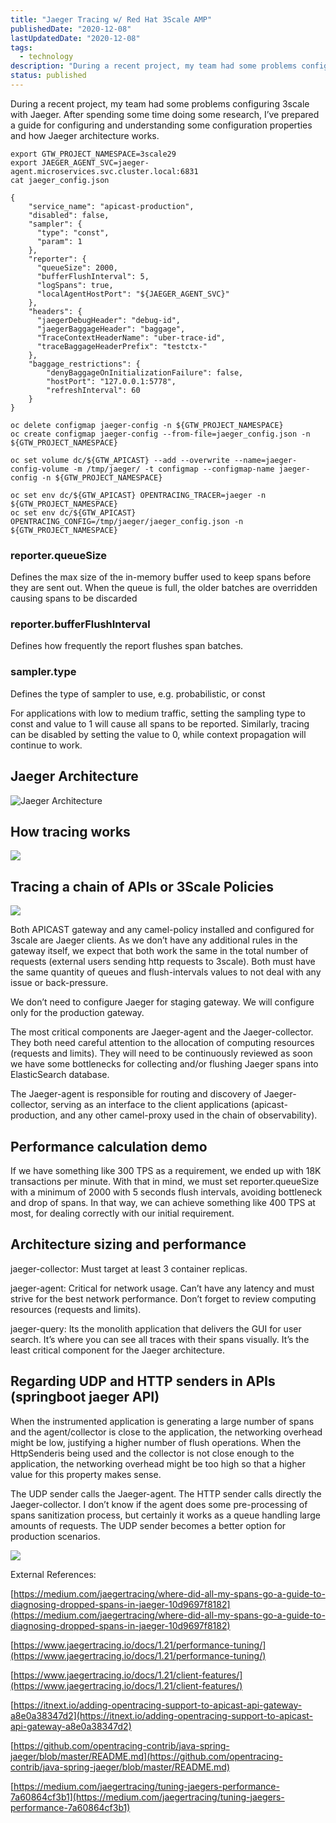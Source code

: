```yaml
---
title: "Jaeger Tracing w/ Red Hat 3Scale AMP"
publishedDate: "2020-12-08"
lastUpdatedDate: "2020-12-08"
tags:
  - technology
description: "During a recent project, my team had some problems configuring 3scale with Jaeger. After spending some time doing some research, I’ve prepared a..."
status: published
---
```


During a recent project, my team had some problems configuring 3scale with Jaeger. After spending some time doing some research, I’ve prepared a guide for configuring and understanding some configuration properties and how Jaeger architecture works.

```
export GTW_PROJECT_NAMESPACE=3scale29
export JAEGER_AGENT_SVC=jaeger-agent.microservices.svc.cluster.local:6831
cat jaeger_config.json

{
    "service_name": "apicast-production",
    "disabled": false,
    "sampler": {
      "type": "const",
      "param": 1
    },
    "reporter": {
      "queueSize": 2000,
      "bufferFlushInterval": 5,
      "logSpans": true,
      "localAgentHostPort": "${JAEGER_AGENT_SVC}"
    },
    "headers": {
      "jaegerDebugHeader": "debug-id",
      "jaegerBaggageHeader": "baggage",
      "TraceContextHeaderName": "uber-trace-id",
      "traceBaggageHeaderPrefix": "testctx-"
    },
    "baggage_restrictions": {
        "denyBaggageOnInitializationFailure": false,
        "hostPort": "127.0.0.1:5778",
        "refreshInterval": 60
    }
}

oc delete configmap jaeger-config -n ${GTW_PROJECT_NAMESPACE}
oc create configmap jaeger-config --from-file=jaeger_config.json -n ${GTW_PROJECT_NAMESPACE}

oc set volume dc/${GTW_APICAST} --add --overwrite --name=jaeger-config-volume -m /tmp/jaeger/ -t configmap --configmap-name jaeger-config -n ${GTW_PROJECT_NAMESPACE}

oc set env dc/${GTW_APICAST} OPENTRACING_TRACER=jaeger -n ${GTW_PROJECT_NAMESPACE}
oc set env dc/${GTW_APICAST} OPENTRACING_CONFIG=/tmp/jaeger/jaeger_config.json -n ${GTW_PROJECT_NAMESPACE}
```

### reporter.queueSize

Defines the max size of the in-memory buffer used to keep spans before they are sent out. When the queue is full, the older batches are overridden causing spans to be discarded

### reporter.bufferFlushInterval

Defines how frequently the report flushes span batches.

### sampler.type

Defines the type of sampler to use, e.g. probabilistic, or const

For applications with low to medium traffic, setting the sampling type to const and value to 1 will cause all spans to be reported. Similarly, tracing can be disabled by setting the value to 0, while context propagation will continue to work.

## Jaeger Architecture

![Jaeger Architecture](/images/jaeger-tracing-w-red-hat-3scale-amp/image-1.png)

## How tracing works

![](/images/jaeger-tracing-w-red-hat-3scale-amp/BNB-Page-6-2-1024x522.png)

## Tracing a chain of APIs or 3Scale Policies

![](/images/jaeger-tracing-w-red-hat-3scale-amp/BNB-Page-6-1024x616.png)

Both APICAST gateway and any camel-policy installed and configured for 3scale are Jaeger clients. As we don’t have any additional rules in the gateway itself, we expect that both work the same in the total number of requests (external users sending http requests to 3scale). Both must have the same quantity of queues and flush-intervals values to not deal with any issue or back-pressure.

We don’t need to configure Jaeger for staging gateway. We will configure only for the production gateway.

The most critical components are Jaeger-agent and the Jaeger-collector. They both need careful attention to the allocation of computing resources (requests and limits). They will need to be continuously reviewed as soon we have some bottlenecks for collecting and/or flushing Jaeger spans into ElasticSearch database.

The Jaeger-agent is responsible for routing and discovery of Jaeger-collector, serving as an interface to the client applications (apicast-production, and any other camel-proxy used in the chain of observability).

## Performance calculation demo

If we have something like 300 TPS as a requirement, we ended up with 18K transactions per minute. With that in mind, we must set reporter.queueSize with a minimum of 2000 with 5 seconds flush intervals, avoiding bottleneck and drop of spans. In that way, we can achieve something like 400 TPS at most, for dealing correctly with our initial requirement.

## Architecture sizing and performance

jaeger-collector: Must target at least 3 container replicas.

jaeger-agent: Critical for network usage. Can’t have any latency and must strive for the best network performance. Don’t forget to review computing resources (requests and limits).

jaeger-query: Its the monolith application that delivers the GUI for user search. It’s where you can see all traces with their spans visually. It’s the least critical component for the Jaeger architecture.

## Regarding UDP and HTTP senders in APIs (springboot jaeger API)

When the instrumented application is generating a large number of spans and the agent/collector is close to the application, the networking overhead might be low, justifying a higher number of flush operations. When the HttpSenderis being used and the collector is not close enough to the application, the networking overhead might be too high so that a higher value for this property makes sense.

The UDP sender calls the Jaeger-agent. The HTTP sender calls directly the Jaeger-collector. I don’t know if the agent does some pre-processing of spans sanitization process, but certainly it works as a queue handling large amounts of requests. The UDP sender becomes a better option for production scenarios.

![](/images/jaeger-tracing-w-red-hat-3scale-amp/Screen-Shot-2021-01-18-at-17.03.07.png)

External References:

[https://medium.com/jaegertracing/where-did-all-my-spans-go-a-guide-to-diagnosing-dropped-spans-in-jaeger-10d9697f8182](https://medium.com/jaegertracing/where-did-all-my-spans-go-a-guide-to-diagnosing-dropped-spans-in-jaeger-10d9697f8182)

[https://www.jaegertracing.io/docs/1.21/performance-tuning/](https://www.jaegertracing.io/docs/1.21/performance-tuning/)

[https://www.jaegertracing.io/docs/1.21/client-features/](https://www.jaegertracing.io/docs/1.21/client-features/)

[https://itnext.io/adding-opentracing-support-to-apicast-api-gateway-a8e0a38347d2](https://itnext.io/adding-opentracing-support-to-apicast-api-gateway-a8e0a38347d2)

[https://github.com/opentracing-contrib/java-spring-jaeger/blob/master/README.md](https://github.com/opentracing-contrib/java-spring-jaeger/blob/master/README.md)

[https://medium.com/jaegertracing/tuning-jaegers-performance-7a60864cf3b1](https://medium.com/jaegertracing/tuning-jaegers-performance-7a60864cf3b1)
